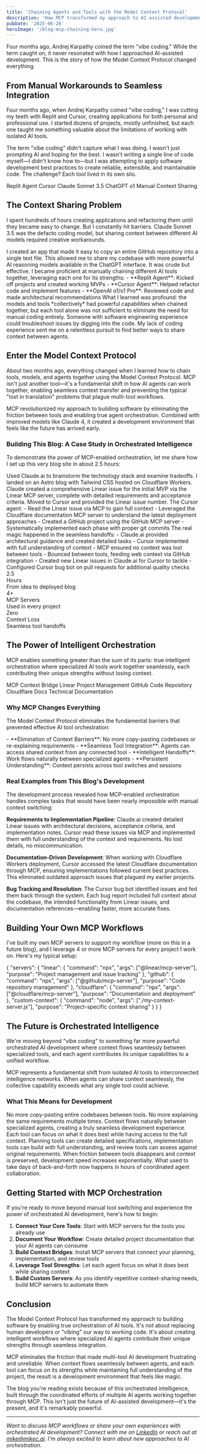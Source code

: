 ```yaml
---
title: 'Chaining Agents and Tools with the Model Context Protocol'
description: 'How MCP transformed my approach to AI-assisted development by enabling seamless context sharing between specialized AI tools, moving beyond manual copy-paste workflows to true agent orchestration.'
pubDate: '2025-06-26'
heroImage: '/blog-mcp-chaining-hero.jpg'
---
```


<CalloutBox type="note" title="Beyond Vibe Coding">
Four months ago, Andrej Karpathy coined the term "vibe coding." While the term caught on, it never resonated with how I approached AI-assisted development. This is the story of how the Model Context Protocol changed everything.
</CalloutBox>

## From Manual Workarounds to Seamless Integration

Four months ago, when Andrej Karpathy coined "vibe coding," I was cutting my teeth with Replit and Cursor, creating applications for both personal and professional use. I started dozens of projects, mostly unfinished, but each one taught me something valuable about the limitations of working with isolated AI tools.

The term "vibe coding" didn't capture what I was doing. I wasn't just prompting AI and hoping for the best. I wasn't writing a single line of code myself—I didn't know how to—but I was attempting to apply software development best practices to create reliable, extensible, and maintainable code. The challenge? Each tool lived in its own silo.

<TechStack title="My Early AI Development Stack">
  <span class="tech-badge">Replit Agent</span>
  <span class="tech-badge">Cursor</span>
  <span class="tech-badge tech-badge-primary">Claude Sonnet 3.5</span>
  <span class="tech-badge">ChatGPT o1</span>
  <span class="tech-badge tech-badge-warning">Manual Context Sharing</span>
</TechStack>

## The Context Sharing Problem

I spent hundreds of hours creating applications and refactoring them until they became easy to change. But I constantly hit barriers. Claude Sonnet 3.5 was the defacto coding model, but sharing context between different AI models required creative workarounds.

<ProcessStep number="1" title="The Copy-Paste Workflow">
I created an app that made it easy to copy an entire GitHub repository into a single text file. This allowed me to share my codebase with more powerful AI reasoning models available in the ChatGPT interface. It was crude but effective.
</ProcessStep>

<ProcessStep number="2" title="Manual Tool Chaining">
I became proficient at manually chaining different AI tools together, leveraging each one for its strengths:
- **Replit Agent**: Kicked off projects and created working MVPs
- **Cursor Agent**: Helped refactor code and implement features
- **OpenAI o1/o1 Pro**: Reviewed code and made architectural recommendations
</ProcessStep>

<ProcessStep number="3" title="The Collective Intelligence">
What I learned was profound: the models and tools *collectively* had powerful capabilities when chained together, but each tool alone was not sufficient to eliminate the need for manual coding entirely. Someone with software engineering experience could troubleshoot issues by digging into the code. My lack of coding experience sent me on a relentless pursuit to find better ways to share context between agents.
</ProcessStep>

## Enter the Model Context Protocol

About two months ago, everything changed when I learned how to chain tools, models, and agents together using the Model Context Protocol. MCP isn't just another tool—it's a fundamental shift in how AI agents can work together, enabling seamless context transfer and preventing the typical "lost in translation" problems that plague multi-tool workflows.

<CalloutBox type="success" title="The Game Changer">
MCP revolutionized my approach to building software by eliminating the friction between tools and enabling true agent orchestration. Combined with improved models like Claude 4, it created a development environment that feels like the future has arrived early.
</CalloutBox>

### Building This Blog: A Case Study in Orchestrated Intelligence

To demonstrate the power of MCP-enabled orchestration, let me share how I set up this very blog site in about 2.5 hours:

<ProcessStep number="1" title="Strategic Planning with Seamless Context">
Used Claude.ai to brainstorm the technology stack and examine tradeoffs. I landed on an Astro blog with Tailwind CSS hosted on Cloudflare Workers. Claude created a comprehensive Linear issue for the initial MVP via the Linear MCP server, complete with detailed requirements and acceptance criteria.
</ProcessStep>

<ProcessStep number="2" title="Implementation with Full Context Awareness">
Moved to Cursor and provided the Linear issue number. The Cursor agent:
- Read the Linear issue via MCP to gain full context
- Leveraged the Cloudflare documentation MCP server to understand the latest deployment approaches
- Created a GitHub project using the GitHub MCP server
- Systematically implemented each phase with proper git commits
</ProcessStep>

<ProcessStep number="3" title="Iterative Refinement with Orchestrated Intelligence">
The real magic happened in the seamless handoffs:
- Claude.ai provided architectural guidance and created detailed tasks
- Cursor implemented with full understanding of context
- MCP ensured no context was lost between tools
- Bounced between tools, feeding web context via GitHub integration
- Created new Linear issues in Claude.ai for Cursor to tackle
- Configured Cursor bug bot on pull requests for additional quality checks
</ProcessStep>

<StatsGrid columns={3}>
  <div class="stat-item">
    <div class="stat-number">2.5</div>
    <div class="stat-label">Hours</div>
    <div class="stat-description">From idea to deployed blog</div>
  </div>
  
  <div class="stat-item">
    <div class="stat-number">4+</div>
    <div class="stat-label">MCP Servers</div>
    <div class="stat-description">Used in every project</div>
  </div>
  
  <div class="stat-item">
    <div class="stat-number">Zero</div>
    <div class="stat-label">Context Loss</div>
    <div class="stat-description">Seamless tool handoffs</div>
  </div>
</StatsGrid>

## The Power of Intelligent Orchestration

MCP enables something greater than the sum of its parts: true intelligent orchestration where specialized AI tools work together seamlessly, each contributing their unique strengths without losing context.

<TechStack title="My Current Orchestrated Stack">
  <span class="tech-badge tech-badge-success">MCP</span>
  <span class="tech-badge">Context Bridge</span>
  <span class="tech-badge tech-badge-primary">Linear</span>
  <span class="tech-badge">Project Management</span>
  <span class="tech-badge tech-badge-warning">GitHub</span>
  <span class="tech-badge">Code Repository</span>
  <span class="tech-badge tech-badge-secondary">Cloudflare Docs</span>
  <span class="tech-badge">Technical Documentation</span>
</TechStack>

### Why MCP Changes Everything

The Model Context Protocol eliminates the fundamental barriers that prevented effective AI tool orchestration:

<CalloutBox type="info" title="MCP's Revolutionary Impact">
- **Elimination of Context Barriers**: No more copy-pasting codebases or re-explaining requirements
- **Seamless Tool Integration**: Agents can access shared context from any connected tool
- **Intelligent Handoffs**: Work flows naturally between specialized agents
- **Persistent Understanding**: Context persists across tool switches and sessions
</CalloutBox>

### Real Examples from This Blog's Development

The development process revealed how MCP-enabled orchestration handles complex tasks that would have been nearly impossible with manual context switching:

**Requirements to Implementation Pipeline**: Claude.ai created detailed Linear issues with architectural decisions, acceptance criteria, and implementation notes. Cursor read these issues via MCP and implemented them with full understanding of the context and requirements. No lost details, no miscommunication.

**Documentation-Driven Development**: When working with Cloudflare Workers deployment, Cursor accessed the latest Cloudflare documentation through MCP, ensuring implementations followed current best practices. This eliminated outdated approach issues that plagued my earlier projects.

**Bug Tracking and Resolution**: The Cursor bug bot identified issues and fed them back through the system. Each bug report included full context about the codebase, the intended functionality from Linear issues, and documentation references—enabling faster, more accurate fixes.

## Building Your Own MCP Workflows

I've built my own MCP servers to support my workflow (more on this in a future blog), and I leverage 4 or more MCP servers for every project I work on. Here's my typical setup:

<CodeDemo title="My MCP Configuration" language="json" filename="mcp-config.json">
{
  "servers": {
    "linear": {
      "command": "npx",
      "args": ["@linear/mcp-server"],
      "purpose": "Project management and issue tracking"
    },
    "github": {
      "command": "npx", 
      "args": ["@github/mcp-server"],
      "purpose": "Code repository management"
    },
    "cloudflare": {
      "command": "npx",
      "args": ["@cloudflare/mcp-server"],
      "purpose": "Documentation and deployment"
    },
    "custom-context": {
      "command": "node",
      "args": ["./my-context-server.js"],
      "purpose": "Project-specific context sharing"
    }
  }
}
</CodeDemo>

## The Future is Orchestrated Intelligence

We're moving beyond "vibe coding" to something far more powerful: orchestrated AI development where context flows seamlessly between specialized tools, and each agent contributes its unique capabilities to a unified workflow.

<CalloutBox type="info" title="The Orchestration Revolution">
MCP represents a fundamental shift from isolated AI tools to interconnected intelligence networks. When agents can share context seamlessly, the collective capability exceeds what any single tool could achieve.
</CalloutBox>

### What This Means for Development

<ProcessStep number="1" title="Elimination of Manual Context Management">
No more copy-pasting entire codebases between tools. No more explaining the same requirements multiple times. Context flows naturally between specialized agents, creating a truly seamless development experience.
</ProcessStep>

<ProcessStep number="2" title="Intelligent Specialization">
Each tool can focus on what it does best while having access to the full context. Planning tools can create detailed specifications, implementation tools can build with full understanding, and review tools can assess against original requirements.
</ProcessStep>

<ProcessStep number="3" title="Exponentially Accelerated Development">
When friction between tools disappears and context is preserved, development speed increases exponentially. What used to take days of back-and-forth now happens in hours of coordinated agent collaboration.
</ProcessStep>

## Getting Started with MCP Orchestration

If you're ready to move beyond manual tool switching and experience the power of orchestrated AI development, here's how to begin:

1. **Connect Your Core Tools**: Start with MCP servers for the tools you already use
2. **Document Your Workflow**: Create detailed project documentation that your AI agents can consume
3. **Build Context Bridges**: Install MCP servers that connect your planning, implementation, and review tools
4. **Leverage Tool Strengths**: Let each agent focus on what it does best while sharing context
5. **Build Custom Servers**: As you identify repetitive context-sharing needs, build MCP servers to automate them

<ResourceCard
  title="Model Context Protocol Documentation"
  url="https://modelcontextprotocol.io/"
  description="The official MCP documentation with implementation guides and server examples."
  type="docs"
  author="Anthropic"
/>

<ResourceCard
  title="Cloudflare MCP Servers"
  url="https://developers.cloudflare.com/agents/model-context-protocol/mcp-servers-for-cloudflare/"
  description="Official MCP servers for Cloudflare services including Workers, R2, D1, and more."
  type="tool"
  author="Cloudflare"
/>

<ResourceCard
  title="Andrej Karpathy on Vibe Coding"
  url="https://x.com/karpathy/status/1886192184808149383"
  description="The original tweet that coined the term 'vibe coding' and sparked discussions about AI-assisted development."
  type="article"
  author="Andrej Karpathy"
/>

## Conclusion

The Model Context Protocol has transformed my approach to building software by enabling true orchestration of AI tools. It's not about replacing human developers or "vibing" our way to working code. It's about creating intelligent workflows where specialized AI agents contribute their unique strengths through seamless integration.

MCP eliminates the friction that made multi-tool AI development frustrating and unreliable. When context flows seamlessly between agents, and each tool can focus on its strengths while maintaining full understanding of the project, the result is a development environment that feels like magic.

The blog you're reading exists because of this orchestrated intelligence, built through the coordinated efforts of multiple AI agents working together through MCP. This isn't just the future of AI-assisted development—it's the present, and it's remarkably powerful.

---

*Want to discuss MCP workflows or share your own experiences with orchestrated AI development? Connect with me on [LinkedIn](https://www.linkedin.com/in/michael-collier-5565b919/) or reach out at [mike@mikec.ai](mailto:mike@mikec.ai). I'm always excited to learn about new approaches to AI orchestration.*
